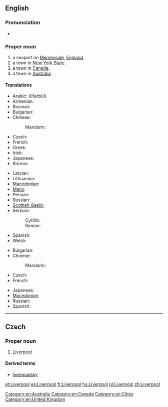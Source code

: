==English==
{{wikipedia}}

===Pronunciation===
* {{audio|En-uk-Liverpool.ogg|Audio (UK)}}

===Proper noun===
{{en-proper noun}}

# a seaport on [[Merseyside]], [[England]].
# a town in [[New York State]].
# a town in [[Canada]].
# a town in [[Australia]].

====Translations====
{{trans-top|Liverpool, England}}
* Arabic: {{Arab|[[ليفربول]]}} (līfarbūl)
* Armenian: {{t-|hy|Լիվերպուլ|tr=Liverpul}}
* Bosnian: {{t|bs|Liverpul|m}}
* Bulgarian: {{t|bg|Ливърпул|m|tr=Livərpul|sc=Cyrl}}
* Chinese:
*: Mandarin: {{t|zh|利物浦|tr=lìwùpŭ|sc=Hani}}
* Czech: {{t-|cs|Liverpool|m}}
* French: {{t+|fr|Liverpool}}
* Greek: {{t+|el|Λίβερπουλ}}
* Irish: {{t|ga|Learpholl|m}}
* Japanese: {{t|ja|リバプール|tr=Ribapūru|sc=Jpan}}
* Korean: {{t|ko|리버풀|tr=libeopul|sc=Kore}}
{{trans-mid}}
* Latvian: {{t|lv|Liverpūle}}
* Lithuanian: {{t|lt|Liverpulis}}
* [[Macedonian]]: {{t|mk|Ливерпул|m|tr=Líverpul}}
* [[Manx]]: {{t|gv|Lerphoyll|m}}
* Persian: {{t|fa|لیورپول|tr=līværpūl|sc=fa-Arab}}
* Russian: {{t|ru|Ливерпуль|m|tr=Liverpúl’|sc=Cyrl}}
* [[Scottish Gaelic]]: {{t|gd|Poll a' Ghrùthain|m}}
* Serbian:
*: Cyrillic: {{t|sr|Ливерпул|m|sc=Cyrl}}
*: Roman: {{t|sr|Liverpul|m}}
* Spanish: {{t+|es|Liverpool|m}}
* Welsh: {{t|cy|Lerpwl|f|xs=Welsh}}
{{trans-bottom}}

{{trans-top|NY, Canada or Australia}}
* Bulgarian: {{t|bg|Ливърпул|m|tr=Livərpul|sc=Cyrl}}
* Chinese:
*: Mandarin: {{t|zh|利物浦|tr=lìwùpŭ|sc=Hani}}
* Czech: {{t-|cs|Liverpool|m}}
* French: {{t+|fr|Liverpool}}
{{trans-mid}}
* Japanese: {{t|ja|リバプール|tr=Ribapūru|sc=Jpan}}
* [[Macedonian]]: {{t|mk|Ливерпул|m|tr=Líverpul}}
* Russian: {{t|ru|Ливерпул|m|tr=Líverpul|sc=Cyrl}}
* Spanish: {{t+|es|Liverpool|m}}
{{trans-bottom}}

[[Category:en:Australia]]
[[Category:en:Canada]]
[[Category:en:Cities]]
[[Category:en:United Kingdom]]

----

==Czech==

===Proper noun===
{{cs-proper noun|g=m}}

# [[#English|Liverpool]]

====Derived terms====
* [[liverpoolský]]

[[et:Liverpool]]
[[es:Liverpool]]
[[fr:Liverpool]]
[[hu:Liverpool]]
[[pl:Liverpool]]
[[zh:Liverpool]]